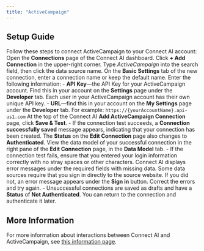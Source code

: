 ```yaml
---
title: "ActiveCampaign"
---
```

## Setup Guide

Follow these steps to connect ActiveCampaign to your Connect AI account:
<Steps>
<Step>
 Open the **Connections** page of the Connect AI dashboard.
</Step>
<Step>
 Click **\+ Add Connection** in the upper-right corner.
</Step>
<Step>
 Type *ActiveCampaign* into the search field, then click the data source name.
</Step>
<Step>
 On the **Basic Settings** tab of the new connection, enter a connection name or keep the default name.
</Step>
<Step>
 Enter the following information:
	- **API Key**—the API Key for your ActiveCampaign account. Find this in your account on the **Settings** page under the **Developer** tab. Each user in your ActiveCampaign account has their own unique API key.
	- **URL**—find this in your account on the **My Settings** page under the **Developer** tab. For example: `https://{yourAccountName}.api-us1.com`
</Step>
<Step>
 At the top of the Connect AI **Add ActiveCampaign Connection** page, click **Save & Test**.
	- If the connection test succeeds, a **Connection successfully saved** message appears, indicating that your connection has been created. The **Status** on the **Edit Connection** page also changes to **Authenticated**. View the data model of your successful connection in the right pane of the **Edit Connection** page, in the **Data Model** tab.
	- If the connection test fails, ensure that you entered your login information correctly with no stray spaces or other characters. Connect AI displays error messages under the required fields with missing data. Some data sources require that you sign in directly to the source website. If you did not, an error message appears under the **Sign in** button. Correct the errors and try again.
	- Unsuccessful connections are saved as drafts and have a **Status** of **Not Authenticated**. You can return to the connection and authenticate it later.
</Step>
</Steps>
## More Information

For more information about interactions between Connect AI and ActiveCampaign, see [this information page](https://cdn.cdata.com/help/JUK/cloud/default.htm#default).
